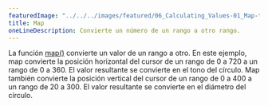 ---
featuredImage: "../../../images/featured/06_Calculating_Values-01_Map-thumbnail.png"
title: Map
oneLineDescription: Convierte un número de un rango a otro rango.
---

La función <a href="https://p5js.org/reference/p5/map" target="_blank">map()</a> 
convierte un valor de un rango a otro. En este ejemplo, map convierte la posición 
horizontal del cursor de un rango de 0 a 720 a un rango de 0 a 360. El valor 
resultante se convierte en el tono del círculo. Map también convierte 
la posición vertical del cursor de un rango de 0 a 400 a un rango de 20 a 300. 
El valor resultante se convierte en el diámetro del círculo.